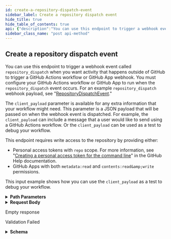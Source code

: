 ```yaml
---
id: create-a-repository-dispatch-event
sidebar_label: Create a repository dispatch event
hide_title: true
hide_table_of_contents: true
api: {"description":"You can use this endpoint to trigger a webhook event called `repository_dispatch` when you want activity that happens outside of GitHub to trigger a GitHub Actions workflow or GitHub App webhook. You must configure your GitHub Actions workflow or GitHub App to run when the `repository_dispatch` event occurs. For an example `repository_dispatch` webhook payload, see \"[RepositoryDispatchEvent](https://docs.github.com/webhooks/event-payloads/#repository_dispatch).\"\n\nThe `client_payload` parameter is available for any extra information that your workflow might need. This parameter is a JSON payload that will be passed on when the webhook event is dispatched. For example, the `client_payload` can include a message that a user would like to send using a GitHub Actions workflow. Or the `client_payload` can be used as a test to debug your workflow.\n\nThis endpoint requires write access to the repository by providing either:\n\n  - Personal access tokens with `repo` scope. For more information, see \"[Creating a personal access token for the command line](https://help.github.com/articles/creating-a-personal-access-token-for-the-command-line)\" in the GitHub Help documentation.\n  - GitHub Apps with both `metadata:read` and `contents:read&write` permissions.\n\nThis input example shows how you can use the `client_payload` as a test to debug your workflow.","externalDocs":{"description":"API method documentation","url":"https://docs.github.com/rest/reference/repos/#create-a-repository-dispatch-event"},"operationId":"repos/create-dispatch-event","parameters":[{"in":"path","name":"owner","required":true,"schema":{"type":"string"}},{"in":"path","name":"repo","required":true,"schema":{"type":"string"}}],"requestBody":{"content":{"application/json":{"example":{"client_payload":{"integration":true,"unit":false},"event_type":"on-demand-test"},"schema":{"properties":{"client_payload":{"additionalProperties":true,"description":"JSON payload with extra information about the webhook event that your action or worklow may use.","type":"object"},"event_type":{"description":"A custom webhook event name.","type":"string"}},"required":["event_type"],"type":"object"}}}},"responses":{"204":{"description":"Empty response"},"422":{"content":{"application/json":{"schema":{"description":"Validation Error","properties":{"documentation_url":{"type":"string"},"errors":{"items":{"properties":{"code":{"type":"string"},"field":{"type":"string"},"index":{"type":"integer"},"message":{"type":"string"},"resource":{"type":"string"},"value":{"oneOf":[{"nullable":true,"type":"string"},{"nullable":true,"type":"integer"},{"items":{"type":"string"},"nullable":true,"type":"array"}]}},"required":["code"],"type":"object"},"type":"array"},"message":{"type":"string"}},"required":["message","documentation_url"],"title":"Validation Error","type":"object"}}},"description":"Validation Failed"}},"tags":["repos"],"x-github":{"category":"repos","enabledForGitHubApps":true,"githubCloudOnly":false,"previews":[],"subcategory":null},"method":"post","path":"/repos/{owner}/{repo}/dispatches","servers":[{"url":"https://api.github.com"}],"jsonRequestBodyExample":{"client_payload":{},"event_type":"string"},"info":{"contact":{"name":"Support","url":"https://support.github.com/contact"},"description":"GitHub's v3 REST API.","license":{"name":"MIT","url":"https://spdx.org/licenses/MIT"},"termsOfService":"https://docs.github.com/articles/github-terms-of-service","title":"GitHub v3 REST API","version":"1.1.4","x-apisguru-categories":["collaboration","developer_tools"],"x-logo":{"url":"https://twitter.com/github/profile_image?size=original"},"x-origin":[{"format":"openapi","url":"https://raw.githubusercontent.com/github/rest-api-description/main/descriptions/api.github.com/api.github.com.json","version":"3.0"}],"x-providerName":"github.com"},"postman":{"name":"Create a repository dispatch event","description":{"content":"You can use this endpoint to trigger a webhook event called `repository_dispatch` when you want activity that happens outside of GitHub to trigger a GitHub Actions workflow or GitHub App webhook. You must configure your GitHub Actions workflow or GitHub App to run when the `repository_dispatch` event occurs. For an example `repository_dispatch` webhook payload, see \"[RepositoryDispatchEvent](https://docs.github.com/webhooks/event-payloads/#repository_dispatch).\"\n\nThe `client_payload` parameter is available for any extra information that your workflow might need. This parameter is a JSON payload that will be passed on when the webhook event is dispatched. For example, the `client_payload` can include a message that a user would like to send using a GitHub Actions workflow. Or the `client_payload` can be used as a test to debug your workflow.\n\nThis endpoint requires write access to the repository by providing either:\n\n  - Personal access tokens with `repo` scope. For more information, see \"[Creating a personal access token for the command line](https://help.github.com/articles/creating-a-personal-access-token-for-the-command-line)\" in the GitHub Help documentation.\n  - GitHub Apps with both `metadata:read` and `contents:read&write` permissions.\n\nThis input example shows how you can use the `client_payload` as a test to debug your workflow.","type":"text/plain"},"url":{"path":["repos",":owner",":repo","dispatches"],"host":["{{baseUrl}}"],"query":[],"variable":[{"disabled":false,"description":{"content":"(Required) ","type":"text/plain"},"type":"any","value":"","key":"owner"},{"disabled":false,"description":{"content":"(Required) ","type":"text/plain"},"type":"any","value":"","key":"repo"}]},"header":[{"key":"Content-Type","value":"application/json"},{"key":"Accept","value":"application/json"}],"method":"POST","body":{"mode":"raw","raw":"\"\"","options":{"raw":{"language":"json"}}}}}
sidebar_class_name: "post api-method"
---
```



## Create a repository dispatch event



You can use this endpoint to trigger a webhook event called `repository_dispatch` when you want activity that happens outside of GitHub to trigger a GitHub Actions workflow or GitHub App webhook. You must configure your GitHub Actions workflow or GitHub App to run when the `repository_dispatch` event occurs. For an example `repository_dispatch` webhook payload, see &quot;[RepositoryDispatchEvent](https://docs.github.com/webhooks/event-payloads/#repository_dispatch).&quot;

The `client_payload` parameter is available for any extra information that your workflow might need. This parameter is a JSON payload that will be passed on when the webhook event is dispatched. For example, the `client_payload` can include a message that a user would like to send using a GitHub Actions workflow. Or the `client_payload` can be used as a test to debug your workflow.

This endpoint requires write access to the repository by providing either:

  - Personal access tokens with `repo` scope. For more information, see &quot;[Creating a personal access token for the command line](https://help.github.com/articles/creating-a-personal-access-token-for-the-command-line)&quot; in the GitHub Help documentation.
  - GitHub Apps with both `metadata:read` and `contents:read&amp;write` permissions.

This input example shows how you can use the `client_payload` as a test to debug your workflow.

<details style={{"marginBottom":"1rem"}}><summary style={{}}><strong>Path Parameters</strong></summary><div><ul><ParamsItem className={"paramsItem"} param={{"in":"path","name":"owner","required":true,"schema":{"type":"string"}}}></ParamsItem><ParamsItem className={"paramsItem"} param={{"in":"path","name":"repo","required":true,"schema":{"type":"string"}}}></ParamsItem></ul></div></details><details style={{}}><summary style={{"textAlign":"left"}}><strong>Request Body</strong></summary><div style={{"textAlign":"left","marginLeft":"1rem"}}></div><ul style={{"marginLeft":"1rem"}}><SchemaItem collapsible={true} className={"schemaItem"}><details style={{}}><summary style={{}}><strong>client_payload</strong><span style={{"opacity":"0.6"}}> object</span></summary><div style={{"marginLeft":"1rem"}}><div style={{"marginTop":".5rem","marginBottom":".5rem"}}>

JSON payload with extra information about the webhook event that your action or worklow may use.

</div></div></details></SchemaItem><SchemaItem collapsible={false} name={"event_type"} required={true} schemaDescription={"A custom webhook event name."} schemaName={"string"} qualifierMessage={undefined}></SchemaItem></ul></details><div><ApiTabs><TabItem label={"204"} value={"204"}><div>

Empty response

</div><div></div></TabItem><TabItem label={"422"} value={"422"}><div>

Validation Failed

</div><div><details style={{}}><summary style={{"textAlign":"left"}}><strong>Schema</strong></summary><div style={{"textAlign":"left","marginLeft":"1rem"}}></div><ul style={{"marginLeft":"1rem"}}><SchemaItem collapsible={false} name={"documentation_url"} required={true} schemaDescription={undefined} schemaName={"string"} qualifierMessage={undefined}></SchemaItem><SchemaItem collapsible={true} className={"schemaItem"}><details style={{}}><summary style={{}}><strong>errors</strong><span style={{"opacity":"0.6"}}> object[]</span></summary><div style={{"marginLeft":"1rem"}}><ul><SchemaItem collapsible={false} name={"code"} required={true} schemaDescription={undefined} schemaName={"string"} qualifierMessage={undefined}></SchemaItem><SchemaItem collapsible={false} name={"field"} required={false} schemaDescription={undefined} schemaName={"string"} qualifierMessage={undefined}></SchemaItem><SchemaItem collapsible={false} name={"index"} required={false} schemaDescription={undefined} schemaName={"integer"} qualifierMessage={undefined}></SchemaItem><SchemaItem collapsible={false} name={"message"} required={false} schemaDescription={undefined} schemaName={"string"} qualifierMessage={undefined}></SchemaItem><SchemaItem collapsible={false} name={"resource"} required={false} schemaDescription={undefined} schemaName={"string"} qualifierMessage={undefined}></SchemaItem><SchemaItem collapsible={false} name={"value"} required={false} schemaDescription={undefined} schemaName={""} qualifierMessage={undefined}></SchemaItem></ul></div></details></SchemaItem><SchemaItem collapsible={false} name={"message"} required={true} schemaDescription={undefined} schemaName={"string"} qualifierMessage={undefined}></SchemaItem></ul></details></div></TabItem></ApiTabs></div>
      